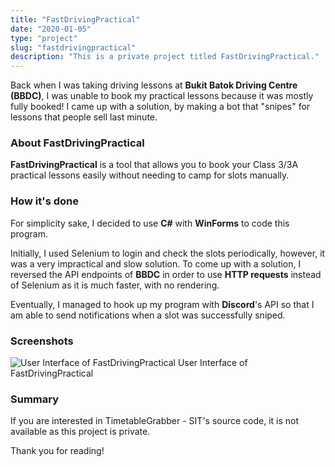 ```yaml
---
title: "FastDrivingPractical"
date: "2020-01-05"
type: "project"
slug: "fastdrivingpractical"
description: "This is a private project titled FastDrivingPractical."
---
```


Back when I was taking driving lessons at **Bukit Batok Driving Centre (BBDC)**, I was unable to book my
practical lessons because it was mostly fully booked! I came up with a solution, by making a bot that
"snipes" for lessons that people sell last minute.

### About FastDrivingPractical

**FastDrivingPractical** is a tool that allows you to book your Class 3/3A practical lessons easily
without needing to camp for slots manually.

### How it's done

For simplicity sake, I decided to use **C#** with **WinForms** to code this program.

Initially, I used Selenium to login and check the slots periodically, however, it was a very impractical
and slow solution. To come up with a solution, I reversed the API endpoints of **BBDC** in order to use
**HTTP requests** instead of Selenium as it is much faster, with no rendering.

Eventually, I managed to hook up my program with **Discord**'s API so that I am able to send notifications
when a slot was successfully sniped.

### Screenshots

![User Interface of FastDrivingPractical](../../images/posts/projects/FastDrivingPractical/UserInterface.png)
User Interface of FastDrivingPractical

### Summary

If you are interested in TimetableGrabber - SIT's source code, it is not available
as this project is private.

Thank you for reading!
